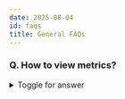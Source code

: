 ```yaml
---
date: 2025-08-04
id: faqs
title: General FAQs
---
```


### Q. How to view metrics?

<details>

<summary> Toggle for answer </summary>

You can explore all ingested metrics in the Metrics Explorer.

Or you can also [Add a panel](https://signoz.io/docs/userguide/manage-panels/) in a Dashboard to view the metrics in dropdown. 

</details>
